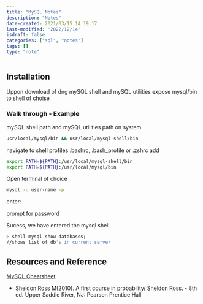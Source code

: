 ```yaml
---
title: "MySQL Notes"
description: "Notes"
date-created: 2021/03/15 14:19:17
last-modified: '2022/12/14'
isdraft: false
categories: ["sql", "notes"]
tags: []
type: "note"
---
```


## Installation

Uppon download of dng mySQL shell and mySQL utilities expose mysql/bin to shell of choise

### Walk through - Example

mySQL shell path and mySQL utilities path on system

```sh
usr/local/mysql/bin && usr/local/mysql-shell/bin
```

navigate to shell profiles .bashrc, .bash_profile or .zshrc add

```sh
export PATH=${PATH}:/usr/local/mysql-shell/bin
export PATH=${PATH}:/usr/local/mysql/bin
```

Open terminal of choice

```sh
mysql -u user-name -p
```

enter:

prompt for password

Sucess, we have entered the mysql shell

```sh
> shell mysql show databases;
//shows list of db's in current server
```


## Resources and Reference


[MySQL Cheatsheet](https://gist.github.com/hofmannsven/9164408)

-  Sheldon Ross M(2010). A first course in probability/ Sheldon Ross. - 8th ed. Upper Saddle River, NJ: Pearson Prentice Hall



